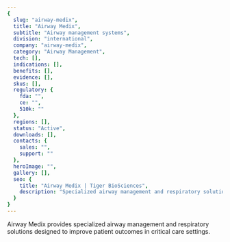 ```yaml
---
{
  slug: "airway-medix",
  title: "Airway Medix",
  subtitle: "Airway management systems",
  division: "international",
  company: "airway-medix",
  category: "Airway Management",
  tech: [],
  indications: [],
  benefits: [],
  evidence: [],
  skus: [],
  regulatory: {
    fda: "",
    ce: "",
    510k: ""
  },
  regions: [],
  status: "Active",
  downloads: [],
  contacts: {
    sales: "",
    support: ""
  },
  heroImage: "",
  gallery: [],
  seo: {
    title: "Airway Medix | Tiger BioSciences",
    description: "Specialized airway management and respiratory solutions"
  }
}
---
```

Airway Medix provides specialized airway management and respiratory solutions designed to improve patient outcomes in critical care settings.
